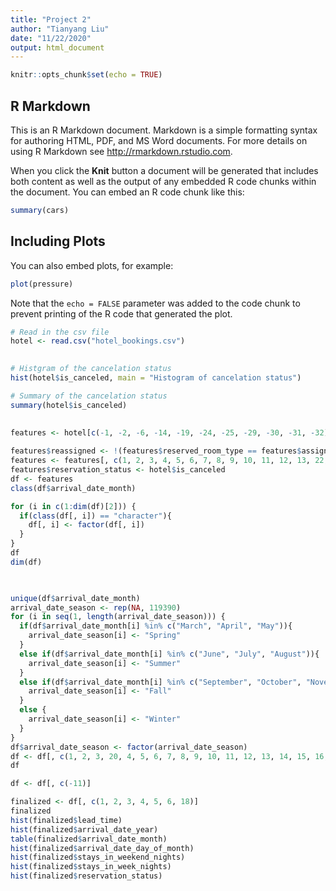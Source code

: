 ---
title: "Project 2"
author: "Tianyang Liu"
date: "11/22/2020"
output: html_document
---

```{r setup, include=FALSE}
knitr::opts_chunk$set(echo = TRUE)
```

## R Markdown

This is an R Markdown document. Markdown is a simple formatting syntax for authoring HTML, PDF, and MS Word documents. For more details on using R Markdown see <http://rmarkdown.rstudio.com>.

When you click the **Knit** button a document will be generated that includes both content as well as the output of any embedded R code chunks within the document. You can embed an R code chunk like this:

```{r cars}
summary(cars)
```

## Including Plots

You can also embed plots, for example:

```{r pressure, echo=FALSE}
plot(pressure)
```

Note that the `echo = FALSE` parameter was added to the code chunk to prevent printing of the R code that generated the plot.
```{r}
# Read in the csv file
hotel <- read.csv("hotel_bookings.csv")
 

# Histgram of the cancelation status
hist(hotel$is_canceled, main = "Histogram of cancelation status")

# Summary of the cancelation status
summary(hotel$is_canceled)

 
features <- hotel[c(-1, -2, -6, -14, -19, -24, -25, -29, -30, -31, -32)]
 
features$reassigned <- !(features$reserved_room_type == features$assigned_room_type)
features <- features[, c(1, 2, 3, 4, 5, 6, 7, 8, 9, 10, 11, 12, 13, 22, 17, 18, 19, 20)]
features$reservation_status <- hotel$is_canceled
df <- features
class(df$arrival_date_month)

for (i in c(1:dim(df)[2])) {
  if(class(df[, i]) == "character"){
    df[, i] <- factor(df[, i])
  }
}
df
dim(df)

 
```

```{r}
unique(df$arrival_date_month)
arrival_date_season <- rep(NA, 119390)
for (i in seq(1, length(arrival_date_season))) {
  if(df$arrival_date_month[i] %in% c("March", "April", "May")){
    arrival_date_season[i] <- "Spring"
  }
  else if(df$arrival_date_month[i] %in% c("June", "July", "August")){
    arrival_date_season[i] <- "Summer"
  }
  else if(df$arrival_date_month[i] %in% c("September", "October", "November")){
    arrival_date_season[i] <- "Fall"
  }
  else {
    arrival_date_season[i] <- "Winter"
  }
}
df$arrival_date_season <- factor(arrival_date_season)
df <- df[, c(1, 2, 3, 20, 4, 5, 6, 7, 8, 9, 10, 11, 12, 13, 14, 15, 16, 17, 18, 19)]
df
```


```{r}
df <- df[, c(-11)]

finalized <- df[, c(1, 2, 3, 4, 5, 6, 18)]
finalized
hist(finalized$lead_time)
hist(finalized$arrival_date_year)
table(finalized$arrival_date_month)
hist(finalized$arrival_date_day_of_month)
hist(finalized$stays_in_weekend_nights)
hist(finalized$stays_in_week_nights)
hist(finalized$reservation_status)
```

